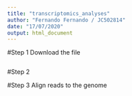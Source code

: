 ```yaml
---
title: "transcriptomics_analyses"
author: "Fernando Fernando / JC502814"
date: "17/07/2020"
output: html_document
---
```


#Step 1 Download the file

```r

```

#Step 2



#Step 3 Align reads to the genome

```bash

```



